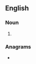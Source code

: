 ==English==

===Noun===
{{head|en|noun plural form}}

# {{plural of|upland|lang=en}}

===Anagrams===
* {{anagrams|en|Asplund|lands up}}